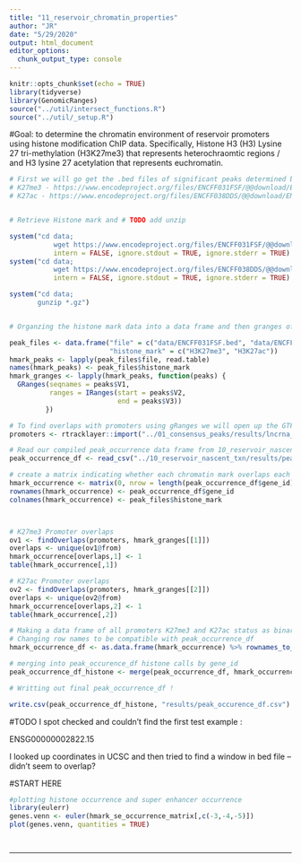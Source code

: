 ```yaml
---
title: "11_reservoir_chromatin_properties"
author: "JR"
date: "5/29/2020"
output: html_document
editor_options: 
  chunk_output_type: console
---
```


```r
knitr::opts_chunk$set(echo = TRUE)
library(tidyverse)
library(GenomicRanges)
source("../util/intersect_functions.R")
source("../util/_setup.R")

```

#Goal: to determine the chromatin environment of reservoir promoters using histone modification ChIP data. Specifically, Histone H3 (H3) Lysine 27 tri-methylation (H3K27me3) that represents heterochraomtic regions / and H3 lysine 27 acetylation that represents euchromatin.

```r

# First we will go get the .bed files of significant peaks determined by encode in k562
# K27me3 - https://www.encodeproject.org/files/ENCFF031FSF/@@download/ENCFF031FSF.bed.gz
# K27ac - https://www.encodeproject.org/files/ENCFF038DDS/@@download/ENCFF038DDS.bed.gz


# Retrieve Histone mark and # TODO add unzip

system("cd data;
           wget https://www.encodeproject.org/files/ENCFF031FSF/@@download/ENCFF031FSF.bed.gz",
           intern = FALSE, ignore.stdout = TRUE, ignore.stderr = TRUE)
system("cd data;
           wget https://www.encodeproject.org/files/ENCFF038DDS/@@download/ENCFF038DDS.bed.gz",
           intern = FALSE, ignore.stdout = TRUE, ignore.stderr = TRUE)

system("cd data;
       gunzip *.gz")


# Organzing the histone mark data into a data frame and then granges of start and stop of peaks in .bed files

peak_files <- data.frame("file" = c("data/ENCFF031FSF.bed", "data/ENCFF038DDS.bed"),
                         "histone_mark" = c("H3K27me3", "H3K27ac"))
hmark_peaks <- lapply(peak_files$file, read.table)
names(hmark_peaks) <- peak_files$histone_mark
hmark_granges <- lapply(hmark_peaks, function(peaks) {
  GRanges(seqnames = peaks$V1,
          ranges = IRanges(start = peaks$V2,
                           end = peaks$V3))
         })

# To find overlaps with promoters using gRanges we will open up the GTF of promoters from 01_consensus_peaks
promoters <- rtracklayer::import("../01_consensus_peaks/results/lncrna_mrna_promoters.gtf")

# Read our compiled peak_occurrence data frame from 10_reservoir_nascent_txn (with all the variables for each promoter observation). 
peak_occurrence_df <- read_csv("../10_reservoir_nascent_txn/results/peak_occurrence_df_nascent_added.csv")

# create a matrix indicating whether each chromatin mark overlaps each promoter
hmark_occurrence <- matrix(0, nrow = length(peak_occurrence_df$gene_id), ncol = nrow(peak_files))
rownames(hmark_occurrence) <- peak_occurrence_df$gene_id
colnames(hmark_occurrence) <- peak_files$histone_mark



# K27me3 Promoter overlaps
ov1 <- findOverlaps(promoters, hmark_granges[[1]])
overlaps <- unique(ov1@from)
hmark_occurrence[overlaps,1] <- 1
table(hmark_occurrence[,1])

# K27ac Promoter overlaps
ov2 <- findOverlaps(promoters, hmark_granges[[2]])
overlaps <- unique(ov2@from)
hmark_occurrence[overlaps,2] <- 1
table(hmark_occurrence[,2])

# Making a data frame of all promoters K27me3 and K27ac status as binary integers.
# Changing row names to be compatible with peak_occurrence_df
hmark_occurrence_df <- as.data.frame(hmark_occurrence) %>% rownames_to_column("gene_id")

# merging into peak_occurence_df histone calls by gene_id
peak_occurrence_df_histone <- merge(peak_occurrence_df, hmark_occurrence_df, by = "gene_id")

# Writting out final peak_occurrence_df !

write.csv(peak_occurrence_df_histone, "results/peak_occurence_df.csv")

```

#TODO I spot checked and couldn't find the first test example :

	
ENSG00000002822.15

I looked up coordinates in UCSC and then tried to find a window in bed file -- didn't seem to overlap?




#START HERE

```r
#plotting histone occurrence and super enhancer occurrence
library(eulerr)
genes.venn <- euler(hmark_se_occurrence_matrix[,c(-3,-4,-5)])
plot(genes.venn, quantities = TRUE)




```
---------------
